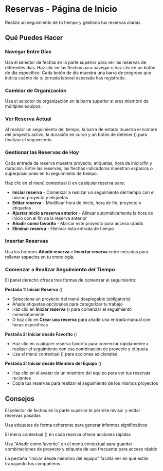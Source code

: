 # Reservas - Página de Inicio

Realiza un seguimiento de tu tiempo y gestiona tus reservas diarias.

## Qué Puedes Hacer

### Navegar Entre Días
Usa el selector de fechas en la parte superior para ver las reservas de diferentes días. Haz clic en las flechas para navegar o haz clic en un botón de día específico. Cada botón de día muestra una barra de progreso que indica cuánto de tu jornada laboral esperada has registrado.

### Cambiar de Organización
Usa el selector de organización en la barra superior si eres miembro de múltiples equipos.

### Ver Reserva Actual
Al realizar un seguimiento del tiempo, la barra de estado muestra el nombre del proyecto activo, la duración en curso y un botón de detener (<Icon name="Square" />) para finalizar el seguimiento.

### Gestionar las Reservas de Hoy
Cada entrada de reserva muestra proyecto, etiquetas, hora de inicio/fin y duración. Entre las reservas, las flechas indicadoras muestran espacios o superposiciones en tu seguimiento de tiempo.

Haz clic en el menú contextual (<Icon name="EllipsisVertical" />) en cualquier reserva para:
- **Iniciar reserva** - Comenzar a realizar un seguimiento del tiempo con el mismo proyecto y etiquetas
- **Editar reserva** - Modificar hora de inicio, hora de fin, proyecto o etiquetas
- **Ajustar inicio a reserva anterior** - Alinear automáticamente la hora de inicio con el fin de la reserva anterior
- **Añadir como favorito** - Marcar este proyecto para acceso rápido
- **Eliminar reserva** - Eliminar esta entrada de tiempo

### Insertar Reservas
Usa los botones **Añadir reserva** e **Insertar reserva** entre entradas para rellenar espacios en tu cronología.

### Comenzar a Realizar Seguimiento del Tiempo
El panel derecho ofrece tres formas de comenzar el seguimiento:

**Pestaña 1: Iniciar Reserva** (<Icon name="Clock" />)
- Selecciona un proyecto del menú desplegable (obligatorio)
- Añade etiquetas opcionales para categorizar tu trabajo
- Haz clic en **Iniciar reserva** (<Icon name="PlayCircle" />) para comenzar el seguimiento inmediatamente
- O haz clic en **Crear una reserva** para añadir una entrada manual con horas específicas

**Pestaña 2: Iniciar desde Favorito** (<Icon name="Star" />)
- Haz clic en cualquier reserva favorita para comenzar rápidamente a realizar el seguimiento con esa combinación de proyecto y etiqueta
- Usa el menú contextual (<Icon name="EllipsisVertical" />) para acciones adicionales

**Pestaña 3: Iniciar desde Miembro del Equipo** (<Icon name="Usars" />)
- Haz clic en el avatar de un miembro del equipo para ver tus reservas recientes
- Copia tus reservas para realizar el seguimiento de los mismos proyectos

## Consejos

<Tip>El selector de fechas en la parte superior te permite revisar y editar reservas pasadas</Tip>

<Tip>Usa etiquetas de forma coherente para generar informes significativos</Tip>

<Tip>El menú contextual (<Icon name="EllipsisVertical" />) en cada reserva ofrece acciones rápidas</Tip>

<Tip>Usa "Añadir como favorito" en el menú contextual para guardar combinaciones de proyecto y etiqueta de uso frecuente para acceso rápido</Tip>

<Tip>La pestaña "Iniciar desde miembro del equipo" facilita ver en qué están trabajando tus compañeros</Tip>
